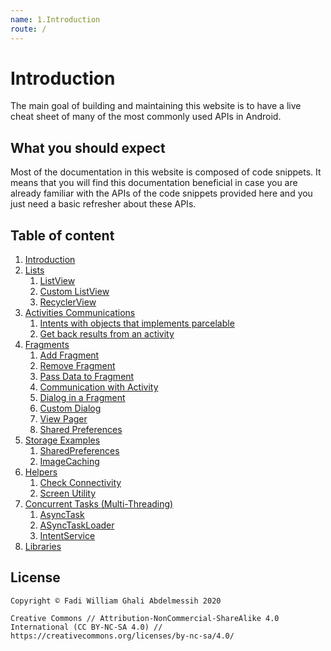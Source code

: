 ```yaml
---
name: 1.Introduction
route: /
---
```


# Introduction

The main goal of building and maintaining this website is to have a live cheat sheet of many of the most commonly used APIs in Android.

## What you should expect

Most of the documentation in this website is composed of code snippets. It means that you will find this documentation beneficial in case you are already familiar with the APIs of the code snippets provided here and you just need a basic refresher about these APIs.

## Table of content

<ol style={{ marginLeft: "20px", listStyleType: "decimal" }}>
  <li>
    <a href="#">Introduction</a>
  </li>
  <li>
    <a href="#">Lists</a>
    <ol>
      <li>
        <a href="#">ListView</a>
      </li>
      <li>
        <a href="#">Custom ListView</a>
      </li>
      <li>
        <a href="#">RecyclerView</a>
      </li>
    </ol>
  </li>
  <li>
    <a href="#">Activities Communications</a>
    <ol>
      <li>
        <a href="#">Intents with objects that implements parcelable</a>
      </li>
      <li>
        <a href="#">Get back results from an activity</a>
      </li>
    </ol>
  </li>
  <li>
    <a href="#">Fragments</a>
    <ol>
      <li>
        <a href="#">Add Fragment</a>
      </li>
      <li>
        <a href="#">Remove Fragment</a>
      </li>
      <li>
        <a href="#">Pass Data to Fragment</a>
      </li>
      <li>
        <a href="#">Communication with Activity</a>
      </li>
      <li>
        <a href="#">Dialog in a Fragment</a>
      </li>
      <li>
        <a href="#">Custom Dialog</a>
      </li>
      <li>
        <a href="#">View Pager</a>
      </li>
      <li>
        <a href="#">Shared Preferences</a>
      </li>
    </ol>
  </li>
  <li>
    <a href="#">Storage Examples</a>
    <ol>
      <li>
        <a href="#">SharedPreferences</a>
      </li>
      <li>
        <a href="#">ImageCaching</a>
      </li>
    </ol>
  </li>
  <li>
    <a href="#">Helpers</a>
    <ol>
      <li>
        <a href="#">Check Connectivity</a>
      </li>
      <li>
        <a href="#">Screen Utility</a>
      </li>
    </ol>
  </li>
  <li>
    <a href="#">Concurrent Tasks (Multi-Threading)</a>
    <ol>
      <li>
        <a href="#">AsyncTask</a>
      </li>
      <li>
        <a href="#">ASyncTaskLoader</a>
      </li>
      <li>
        <a href="#">IntentService</a>
      </li>
    </ol>
  </li>
  <li>
    <a href="#">Libraries</a>
  </li>
</ol>

## License

```
Copyright © Fadi William Ghali Abdelmessih 2020

Creative Commons // Attribution-NonCommercial-ShareAlike 4.0 International (CC BY-NC-SA 4.0) // https://creativecommons.org/licenses/by-nc-sa/4.0/
```
